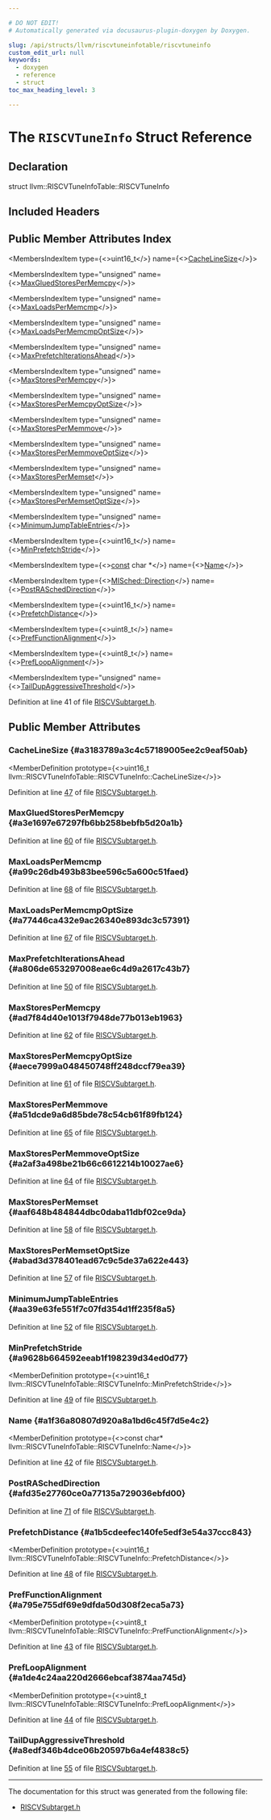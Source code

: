 ```yaml
---

# DO NOT EDIT!
# Automatically generated via docusaurus-plugin-doxygen by Doxygen.

slug: /api/structs/llvm/riscvtuneinfotable/riscvtuneinfo
custom_edit_url: null
keywords:
  - doxygen
  - reference
  - struct
toc_max_heading_level: 3

---
```





# The `RISCVTuneInfo` Struct Reference

<DoxygenPage pluginConfig={pluginConfig}>



## Declaration

<CodeBlock>struct llvm::RISCVTuneInfoTable::RISCVTuneInfo</CodeBlock>

## Included Headers

<IncludesList>
<IncludesListItem
  filePath="Target/RISCV/RISCVSubtarget.h"
  permalink="/docs/api/files/lib/lib/target/lib/target/riscv/riscvsubtarget-h"
  isLocal="true" />
</IncludesList>

## Public Member Attributes Index

<MembersIndex>

<MembersIndexItem
  type={<>uint16&#95;t</>}
  name={<><a href="#a3183789a3c4c57189005ee2c9eaf50ab">CacheLineSize</a></>}>
</MembersIndexItem>

<MembersIndexItem
  type="unsigned"
  name={<><a href="#a3e1697e67297fb6bb258bebfb5d20a1b">MaxGluedStoresPerMemcpy</a></>}>
</MembersIndexItem>

<MembersIndexItem
  type="unsigned"
  name={<><a href="#a99c26db493b83bee596c5a600c51faed">MaxLoadsPerMemcmp</a></>}>
</MembersIndexItem>

<MembersIndexItem
  type="unsigned"
  name={<><a href="#a77446ca432e9ac26340e893dc3c57391">MaxLoadsPerMemcmpOptSize</a></>}>
</MembersIndexItem>

<MembersIndexItem
  type="unsigned"
  name={<><a href="#a806de653297008eae6c4d9a2617c43b7">MaxPrefetchIterationsAhead</a></>}>
</MembersIndexItem>

<MembersIndexItem
  type="unsigned"
  name={<><a href="#ad7f84d40e1013f7948de77b013eb1963">MaxStoresPerMemcpy</a></>}>
</MembersIndexItem>

<MembersIndexItem
  type="unsigned"
  name={<><a href="#aece7999a048450748ff248dccf79ea39">MaxStoresPerMemcpyOptSize</a></>}>
</MembersIndexItem>

<MembersIndexItem
  type="unsigned"
  name={<><a href="#a51dcde9a6d85bde78c54cb61f89fb124">MaxStoresPerMemmove</a></>}>
</MembersIndexItem>

<MembersIndexItem
  type="unsigned"
  name={<><a href="#a2af3a498be21b66c6612214b10027ae6">MaxStoresPerMemmoveOptSize</a></>}>
</MembersIndexItem>

<MembersIndexItem
  type="unsigned"
  name={<><a href="#aaf648b484844dbc0daba11dbf02ce9da">MaxStoresPerMemset</a></>}>
</MembersIndexItem>

<MembersIndexItem
  type="unsigned"
  name={<><a href="#abad3d378401ead67c9c5de37a622e443">MaxStoresPerMemsetOptSize</a></>}>
</MembersIndexItem>

<MembersIndexItem
  type="unsigned"
  name={<><a href="#aa39e63fe551f7c07fd354d1ff235f8a5">MinimumJumpTableEntries</a></>}>
</MembersIndexItem>

<MembersIndexItem
  type={<>uint16&#95;t</>}
  name={<><a href="#a9628b664592eeab1f198239d34ed0d77">MinPrefetchStride</a></>}>
</MembersIndexItem>

<MembersIndexItem
  type={<><a href="/docs/api/files/lib/lib/target/lib/target/aarch64/aarch64promoteconstant-cpp/#a90f8350fecae261c25be85d38b451bff">const</a> char &#42;</>}
  name={<><a href="#a1f36a80807d920a8a1bd6c45f7d5e4c2">Name</a></>}>
</MembersIndexItem>

<MembersIndexItem
  type={<><a href="/docs/api/namespaces/llvm/misched/#a76ffbaf191b81010c8e5da3c4ce028b3">MISched::Direction</a></>}
  name={<><a href="#afd35e27760ce0a77135a729036ebfd00">PostRASchedDirection</a></>}>
</MembersIndexItem>

<MembersIndexItem
  type={<>uint16&#95;t</>}
  name={<><a href="#a1b5cdeefec140fe5edf3e54a37ccc843">PrefetchDistance</a></>}>
</MembersIndexItem>

<MembersIndexItem
  type={<>uint8&#95;t</>}
  name={<><a href="#a795e755df69e9dfda50d308f2eca5a73">PrefFunctionAlignment</a></>}>
</MembersIndexItem>

<MembersIndexItem
  type={<>uint8&#95;t</>}
  name={<><a href="#a1de4c24aa220d2666ebcaf3874aa745d">PrefLoopAlignment</a></>}>
</MembersIndexItem>

<MembersIndexItem
  type="unsigned"
  name={<><a href="#a8edf346b4dce06b20597b6a4ef4838c5">TailDupAggressiveThreshold</a></>}>
</MembersIndexItem>

</MembersIndex>


Definition at line 41 of file <a href="/docs/api/files/lib/lib/target/lib/target/riscv/riscvsubtarget-h">RISCVSubtarget.h</a>.

<SectionDefinition>

## Public Member Attributes

### CacheLineSize {#a3183789a3c4c57189005ee2c9eaf50ab}

<MemberDefinition
  prototype={<>uint16&#95;t llvm::RISCVTuneInfoTable::RISCVTuneInfo::CacheLineSize</>}>

Definition at line <a href="/docs/api/files/lib/lib/target/lib/target/riscv/riscvsubtarget-h/#l00047">47</a> of file <a href="/docs/api/files/lib/lib/target/lib/target/riscv/riscvsubtarget-h">RISCVSubtarget.h</a>.
</MemberDefinition>

### MaxGluedStoresPerMemcpy {#a3e1697e67297fb6bb258bebfb5d20a1b}

<MemberDefinition
  prototype="unsigned llvm::RISCVTuneInfoTable::RISCVTuneInfo::MaxGluedStoresPerMemcpy">

Definition at line <a href="/docs/api/files/lib/lib/target/lib/target/riscv/riscvsubtarget-h/#l00060">60</a> of file <a href="/docs/api/files/lib/lib/target/lib/target/riscv/riscvsubtarget-h">RISCVSubtarget.h</a>.
</MemberDefinition>

### MaxLoadsPerMemcmp {#a99c26db493b83bee596c5a600c51faed}

<MemberDefinition
  prototype="unsigned llvm::RISCVTuneInfoTable::RISCVTuneInfo::MaxLoadsPerMemcmp">

Definition at line <a href="/docs/api/files/lib/lib/target/lib/target/riscv/riscvsubtarget-h/#l00068">68</a> of file <a href="/docs/api/files/lib/lib/target/lib/target/riscv/riscvsubtarget-h">RISCVSubtarget.h</a>.
</MemberDefinition>

### MaxLoadsPerMemcmpOptSize {#a77446ca432e9ac26340e893dc3c57391}

<MemberDefinition
  prototype="unsigned llvm::RISCVTuneInfoTable::RISCVTuneInfo::MaxLoadsPerMemcmpOptSize">

Definition at line <a href="/docs/api/files/lib/lib/target/lib/target/riscv/riscvsubtarget-h/#l00067">67</a> of file <a href="/docs/api/files/lib/lib/target/lib/target/riscv/riscvsubtarget-h">RISCVSubtarget.h</a>.
</MemberDefinition>

### MaxPrefetchIterationsAhead {#a806de653297008eae6c4d9a2617c43b7}

<MemberDefinition
  prototype="unsigned llvm::RISCVTuneInfoTable::RISCVTuneInfo::MaxPrefetchIterationsAhead">

Definition at line <a href="/docs/api/files/lib/lib/target/lib/target/riscv/riscvsubtarget-h/#l00050">50</a> of file <a href="/docs/api/files/lib/lib/target/lib/target/riscv/riscvsubtarget-h">RISCVSubtarget.h</a>.
</MemberDefinition>

### MaxStoresPerMemcpy {#ad7f84d40e1013f7948de77b013eb1963}

<MemberDefinition
  prototype="unsigned llvm::RISCVTuneInfoTable::RISCVTuneInfo::MaxStoresPerMemcpy">

Definition at line <a href="/docs/api/files/lib/lib/target/lib/target/riscv/riscvsubtarget-h/#l00062">62</a> of file <a href="/docs/api/files/lib/lib/target/lib/target/riscv/riscvsubtarget-h">RISCVSubtarget.h</a>.
</MemberDefinition>

### MaxStoresPerMemcpyOptSize {#aece7999a048450748ff248dccf79ea39}

<MemberDefinition
  prototype="unsigned llvm::RISCVTuneInfoTable::RISCVTuneInfo::MaxStoresPerMemcpyOptSize">

Definition at line <a href="/docs/api/files/lib/lib/target/lib/target/riscv/riscvsubtarget-h/#l00061">61</a> of file <a href="/docs/api/files/lib/lib/target/lib/target/riscv/riscvsubtarget-h">RISCVSubtarget.h</a>.
</MemberDefinition>

### MaxStoresPerMemmove {#a51dcde9a6d85bde78c54cb61f89fb124}

<MemberDefinition
  prototype="unsigned llvm::RISCVTuneInfoTable::RISCVTuneInfo::MaxStoresPerMemmove">

Definition at line <a href="/docs/api/files/lib/lib/target/lib/target/riscv/riscvsubtarget-h/#l00065">65</a> of file <a href="/docs/api/files/lib/lib/target/lib/target/riscv/riscvsubtarget-h">RISCVSubtarget.h</a>.
</MemberDefinition>

### MaxStoresPerMemmoveOptSize {#a2af3a498be21b66c6612214b10027ae6}

<MemberDefinition
  prototype="unsigned llvm::RISCVTuneInfoTable::RISCVTuneInfo::MaxStoresPerMemmoveOptSize">

Definition at line <a href="/docs/api/files/lib/lib/target/lib/target/riscv/riscvsubtarget-h/#l00064">64</a> of file <a href="/docs/api/files/lib/lib/target/lib/target/riscv/riscvsubtarget-h">RISCVSubtarget.h</a>.
</MemberDefinition>

### MaxStoresPerMemset {#aaf648b484844dbc0daba11dbf02ce9da}

<MemberDefinition
  prototype="unsigned llvm::RISCVTuneInfoTable::RISCVTuneInfo::MaxStoresPerMemset">

Definition at line <a href="/docs/api/files/lib/lib/target/lib/target/riscv/riscvsubtarget-h/#l00058">58</a> of file <a href="/docs/api/files/lib/lib/target/lib/target/riscv/riscvsubtarget-h">RISCVSubtarget.h</a>.
</MemberDefinition>

### MaxStoresPerMemsetOptSize {#abad3d378401ead67c9c5de37a622e443}

<MemberDefinition
  prototype="unsigned llvm::RISCVTuneInfoTable::RISCVTuneInfo::MaxStoresPerMemsetOptSize">

Definition at line <a href="/docs/api/files/lib/lib/target/lib/target/riscv/riscvsubtarget-h/#l00057">57</a> of file <a href="/docs/api/files/lib/lib/target/lib/target/riscv/riscvsubtarget-h">RISCVSubtarget.h</a>.
</MemberDefinition>

### MinimumJumpTableEntries {#aa39e63fe551f7c07fd354d1ff235f8a5}

<MemberDefinition
  prototype="unsigned llvm::RISCVTuneInfoTable::RISCVTuneInfo::MinimumJumpTableEntries">

Definition at line <a href="/docs/api/files/lib/lib/target/lib/target/riscv/riscvsubtarget-h/#l00052">52</a> of file <a href="/docs/api/files/lib/lib/target/lib/target/riscv/riscvsubtarget-h">RISCVSubtarget.h</a>.
</MemberDefinition>

### MinPrefetchStride {#a9628b664592eeab1f198239d34ed0d77}

<MemberDefinition
  prototype={<>uint16&#95;t llvm::RISCVTuneInfoTable::RISCVTuneInfo::MinPrefetchStride</>}>

Definition at line <a href="/docs/api/files/lib/lib/target/lib/target/riscv/riscvsubtarget-h/#l00049">49</a> of file <a href="/docs/api/files/lib/lib/target/lib/target/riscv/riscvsubtarget-h">RISCVSubtarget.h</a>.
</MemberDefinition>

### Name {#a1f36a80807d920a8a1bd6c45f7d5e4c2}

<MemberDefinition
  prototype={<>const char&#42; llvm::RISCVTuneInfoTable::RISCVTuneInfo::Name</>}>

Definition at line <a href="/docs/api/files/lib/lib/target/lib/target/riscv/riscvsubtarget-h/#l00042">42</a> of file <a href="/docs/api/files/lib/lib/target/lib/target/riscv/riscvsubtarget-h">RISCVSubtarget.h</a>.
</MemberDefinition>

### PostRASchedDirection {#afd35e27760ce0a77135a729036ebfd00}

<MemberDefinition
  prototype="MISched::Direction llvm::RISCVTuneInfoTable::RISCVTuneInfo::PostRASchedDirection">

Definition at line <a href="/docs/api/files/lib/lib/target/lib/target/riscv/riscvsubtarget-h/#l00071">71</a> of file <a href="/docs/api/files/lib/lib/target/lib/target/riscv/riscvsubtarget-h">RISCVSubtarget.h</a>.
</MemberDefinition>

### PrefetchDistance {#a1b5cdeefec140fe5edf3e54a37ccc843}

<MemberDefinition
  prototype={<>uint16&#95;t llvm::RISCVTuneInfoTable::RISCVTuneInfo::PrefetchDistance</>}>

Definition at line <a href="/docs/api/files/lib/lib/target/lib/target/riscv/riscvsubtarget-h/#l00048">48</a> of file <a href="/docs/api/files/lib/lib/target/lib/target/riscv/riscvsubtarget-h">RISCVSubtarget.h</a>.
</MemberDefinition>

### PrefFunctionAlignment {#a795e755df69e9dfda50d308f2eca5a73}

<MemberDefinition
  prototype={<>uint8&#95;t llvm::RISCVTuneInfoTable::RISCVTuneInfo::PrefFunctionAlignment</>}>

Definition at line <a href="/docs/api/files/lib/lib/target/lib/target/riscv/riscvsubtarget-h/#l00043">43</a> of file <a href="/docs/api/files/lib/lib/target/lib/target/riscv/riscvsubtarget-h">RISCVSubtarget.h</a>.
</MemberDefinition>

### PrefLoopAlignment {#a1de4c24aa220d2666ebcaf3874aa745d}

<MemberDefinition
  prototype={<>uint8&#95;t llvm::RISCVTuneInfoTable::RISCVTuneInfo::PrefLoopAlignment</>}>

Definition at line <a href="/docs/api/files/lib/lib/target/lib/target/riscv/riscvsubtarget-h/#l00044">44</a> of file <a href="/docs/api/files/lib/lib/target/lib/target/riscv/riscvsubtarget-h">RISCVSubtarget.h</a>.
</MemberDefinition>

### TailDupAggressiveThreshold {#a8edf346b4dce06b20597b6a4ef4838c5}

<MemberDefinition
  prototype="unsigned llvm::RISCVTuneInfoTable::RISCVTuneInfo::TailDupAggressiveThreshold">

Definition at line <a href="/docs/api/files/lib/lib/target/lib/target/riscv/riscvsubtarget-h/#l00055">55</a> of file <a href="/docs/api/files/lib/lib/target/lib/target/riscv/riscvsubtarget-h">RISCVSubtarget.h</a>.
</MemberDefinition>

</SectionDefinition>

<hr/>

The documentation for this struct was generated from the following file:

<ul>
<li><a href="/docs/api/files/lib/lib/target/lib/target/riscv/riscvsubtarget-h">RISCVSubtarget.h</a></li>
</ul>

</DoxygenPage>
